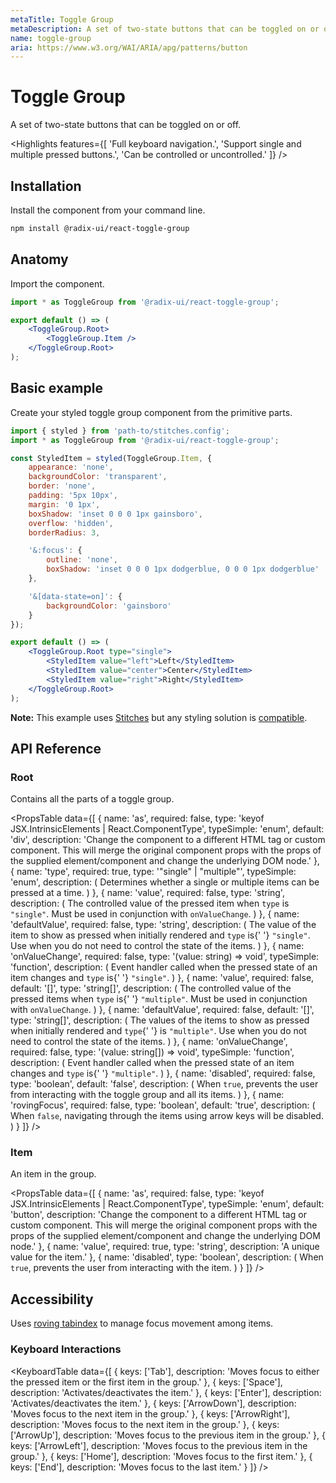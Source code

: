 ```yaml
---
metaTitle: Toggle Group
metaDescription: A set of two-state buttons that can be toggled on or off.
name: toggle-group
aria: https://www.w3.org/WAI/ARIA/apg/patterns/button
---
```


# Toggle Group

<Description>A set of two-state buttons that can be toggled on or off.</Description>

<Highlights
	features={[
		'Full keyboard navigation.',
		'Support single and multiple pressed buttons.',
		'Can be controlled or uncontrolled.'
	]}
/>

## Installation

Install the component from your command line.

```bash
npm install @radix-ui/react-toggle-group
```

## Anatomy

Import the component.

```jsx
import * as ToggleGroup from '@radix-ui/react-toggle-group';

export default () => (
	<ToggleGroup.Root>
		<ToggleGroup.Item />
	</ToggleGroup.Root>
);
```

## Basic example

Create your styled toggle group component from the primitive parts.

```jsx
import { styled } from 'path-to/stitches.config';
import * as ToggleGroup from '@radix-ui/react-toggle-group';

const StyledItem = styled(ToggleGroup.Item, {
	appearance: 'none',
	backgroundColor: 'transparent',
	border: 'none',
	padding: '5px 10px',
	margin: '0 1px',
	boxShadow: 'inset 0 0 0 1px gainsboro',
	overflow: 'hidden',
	borderRadius: 3,

	'&:focus': {
		outline: 'none',
		boxShadow: 'inset 0 0 0 1px dodgerblue, 0 0 0 1px dodgerblue'
	},

	'&[data-state=on]': {
		backgroundColor: 'gainsboro'
	}
});

export default () => (
	<ToggleGroup.Root type="single">
		<StyledItem value="left">Left</StyledItem>
		<StyledItem value="center">Center</StyledItem>
		<StyledItem value="right">Right</StyledItem>
	</ToggleGroup.Root>
);
```

<Note>

**Note:** This example uses [Stitches](https://stitches.dev) but any styling solution is [compatible](/docs/primitives/overview/styling).

</Note>

## API Reference

### Root

Contains all the parts of a toggle group.

<PropsTable
	data={[
		{
			name: 'as',
			required: false,
			type: 'keyof JSX.IntrinsicElements | React.ComponentType<any>',
			typeSimple: 'enum',
			default: 'div',
			description:
				'Change the component to a different HTML tag or custom component. This will merge the original component props with the props of the supplied element/component and change the underlying DOM node.'
		},
		{
			name: 'type',
			required: true,
			type: '"single" | "multiple"',
			typeSimple: 'enum',
			description: (
				<span>Determines whether a single or multiple items can be pressed at a time.</span>
			)
		},
		{
			name: 'value',
			required: false,
			type: 'string',
			description: (
				<span>
					The controlled value of the pressed item when <Code>type</Code> is <Code>"single"</Code>.
					Must be used in conjunction with <Code>onValueChange</Code>.
				</span>
			)
		},
		{
			name: 'defaultValue',
			required: false,
			type: 'string',
			description: (
				<span>
					The value of the item to show as pressed when initially rendered and <Code>type</Code> is{' '}
					<Code>"single"</Code>. Use when you do not need to control the state of the items.
				</span>
			)
		},
		{
			name: 'onValueChange',
			required: false,
			type: '(value: string) => void',
			typeSimple: 'function',
			description: (
				<span>
					Event handler called when the pressed state of an item changes and <Code>type</Code> is{' '}
					<Code>"single"</Code>.
				</span>
			)
		},
		{
			name: 'value',
			required: false,
			default: '[]',
			type: 'string[]',
			description: (
				<span>
					The controlled value of the pressed items when <Code>type</Code> is{' '}
					<Code>"multiple"</Code>. Must be used in conjunction with <Code>onValueChange</Code>.
				</span>
			)
		},
		{
			name: 'defaultValue',
			required: false,
			default: '[]',
			type: 'string[]',
			description: (
				<span>
					The values of the items to show as pressed when initially rendered and <Code>type</Code>{' '}
					is <Code>"multiple"</Code>. Use when you do not need to control the state of the items.
				</span>
			)
		},
		{
			name: 'onValueChange',
			required: false,
			type: '(value: string[]) => void',
			typeSimple: 'function',
			description: (
				<span>
					Event handler called when the pressed state of an item changes and <Code>type</Code> is{' '}
					<Code>"multiple"</Code>.
				</span>
			)
		},
		{
			name: 'disabled',
			required: false,
			type: 'boolean',
			default: 'false',
			description: (
				<span>
					When <Code>true</Code>, prevents the user from interacting with the toggle group and all
					its items.
				</span>
			)
		},
		{
			name: 'rovingFocus',
			required: false,
			type: 'boolean',
			default: 'true',
			description: (
				<span>
					When <Code>false</Code>, navigating through the items using arrow keys will be disabled.
				</span>
			)
		}
	]}
/>

### Item

An item in the group.

<PropsTable
	data={[
		{
			name: 'as',
			required: false,
			type: 'keyof JSX.IntrinsicElements | React.ComponentType<any>',
			typeSimple: 'enum',
			default: 'button',
			description:
				'Change the component to a different HTML tag or custom component. This will merge the original component props with the props of the supplied element/component and change the underlying DOM node.'
		},
		{
			name: 'value',
			required: true,
			type: 'string',
			description: 'A unique value for the item.'
		},
		{
			name: 'disabled',
			type: 'boolean',
			description: (
				<span>
					When <Code>true</Code>, prevents the user from interacting with the item.
				</span>
			)
		}
	]}
/>

## Accessibility

Uses [roving tabindex](https://www.w3.org/TR/wai-aria-practices-1.2/examples/radio/radio.html) to manage focus movement among items.

### Keyboard Interactions

<KeyboardTable
	data={[
		{
			keys: ['Tab'],
			description: 'Moves focus to either the pressed item or the first item in the group.'
		},
		{
			keys: ['Space'],
			description: 'Activates/deactivates the item.'
		},
		{
			keys: ['Enter'],
			description: 'Activates/deactivates the item.'
		},
		{
			keys: ['ArrowDown'],
			description: 'Moves focus to the next item in the group.'
		},
		{
			keys: ['ArrowRight'],
			description: 'Moves focus to the next item in the group.'
		},
		{
			keys: ['ArrowUp'],
			description: 'Moves focus to the previous item in the group.'
		},
		{
			keys: ['ArrowLeft'],
			description: 'Moves focus to the previous item in the group.'
		},
		{
			keys: ['Home'],
			description: 'Moves focus to the first item.'
		},
		{
			keys: ['End'],
			description: 'Moves focus to the last item.'
		}
	]}
/>
